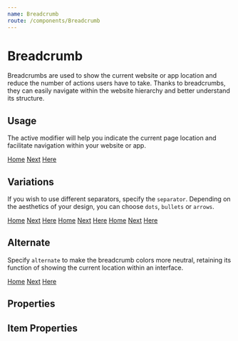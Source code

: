 ```yaml
---
name: Breadcrumb
route: /components/Breadcrumb
---
```



# Breadcrumb

Breadcrumbs are used to show the current website or app location and reduce the
number of actions users have to take. Thanks to breadcrumbs, they can easily
navigate within the website hierarchy and better understand its structure.

## Usage

The active modifier will help you indicate the current page location and
facilitate navigation within your website or app.

<Playground>
	<Breadcrumb>
		<Breadcrumb.Item>
			<a href="/">Home</a>
		</Breadcrumb.Item>
		<Breadcrumb.Item>
			<a href="/">Next</a>
		</Breadcrumb.Item>
		<Breadcrumb.Item active>
			<a href="/">Here</a>
		</Breadcrumb.Item>
	</Breadcrumb>
</Playground>

## Variations

If you wish to use different separators, specify the `separator`. Depending on
the aesthetics of your design, you can choose `dots`, `bullets` or `arrows`.

<Playground>
	<Breadcrumb separator="dots">
		<Breadcrumb.Item>
			<a href="/">Home</a>
		</Breadcrumb.Item>
		<Breadcrumb.Item>
			<a href="/">Next</a>
		</Breadcrumb.Item>
		<Breadcrumb.Item active>
			<a href="/">Here</a>
		</Breadcrumb.Item>
	</Breadcrumb>
	<Breadcrumb separator="bullets">
		<Breadcrumb.Item>
			<a href="/">Home</a>
		</Breadcrumb.Item>
		<Breadcrumb.Item>
			<a href="/">Next</a>
		</Breadcrumb.Item>
		<Breadcrumb.Item active>
			<a href="/">Here</a>
		</Breadcrumb.Item>
	</Breadcrumb>
	<Breadcrumb separator="arrows">
		<Breadcrumb.Item>
			<a href="/">Home</a>
		</Breadcrumb.Item>
		<Breadcrumb.Item>
			<a href="/">Next</a>
		</Breadcrumb.Item>
		<Breadcrumb.Item active>
			<a href="/">Here</a>
		</Breadcrumb.Item>
	</Breadcrumb>
</Playground>

## Alternate

Specify `alternate` to make the breadcrumb colors more neutral, retaining its
function of showing the current location within an interface.

<Playground>
	<Breadcrumb alternate>
		<Breadcrumb.Item>
			<a href="/">Home</a>
		</Breadcrumb.Item>
		<Breadcrumb.Item>
			<a href="/">Next</a>
		</Breadcrumb.Item>
		<Breadcrumb.Item active>
			<a href="/">Here</a>
		</Breadcrumb.Item>
	</Breadcrumb>
</Playground>

## Properties

<Props of={Breadcrumb} />

## Item Properties

<Props of={Breadcrumb.Item} />
